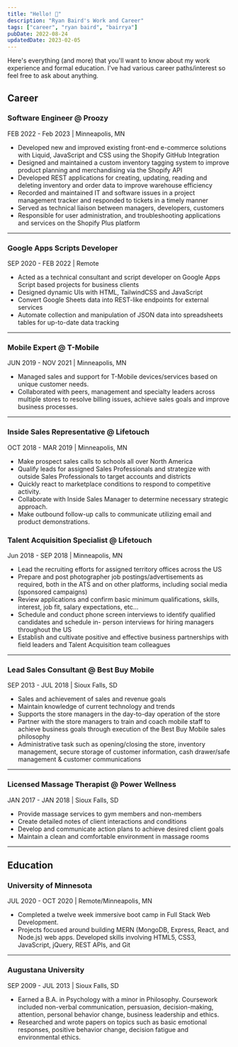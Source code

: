 ```yaml
---
title: "Hello! 👋"
description: "Ryan Baird's Work and Career"
tags: ["career", "ryan baird", "bairrya"]
pubDate: 2022-08-24
updatedDate: 2023-02-05
---
```


Here's everything (and more) that you'll want to know about my work experience and formal education. I've had various career paths/interest so feel free to ask about anything.

## Career

### Software Engineer @ Proozy

FEB 2022 - Feb 2023 | Minneapolis, MN

-   Developed new and improved existing front-end e-commerce solutions with Liquid, JavaScript and CSS using the Shopify GitHub Integration
-   Designed and maintained a custom inventory tagging system to improve product planning and merchandising via the Shopify API
-   Developed REST applications for creating, updating, reading and deleting inventory and order data to improve warehouse efficiency
-   Recorded and maintained IT and software issues in a project management tracker and responded to tickets in a timely manner
-   Served as technical liaison between managers, developers, customers
-   Responsible for user administration, and troubleshooting applications and services on the Shopify Plus platform

---

### Google Apps Scripts Developer

SEP 2020 - FEB 2022 | Remote

-   Acted as a technical consultant and script developer on Google Apps Script based projects for business clients
-   Designed dynamic UIs with HTML, TailwindCSS and JavaScript
-   Convert Google Sheets data into REST-like endpoints for external services
-   Automate collection and manipulation of JSON data into spreadsheets tables for up-to-date data tracking

---

### Mobile Expert @ T-Mobile

JUN 2019 - NOV 2021 | Minneapolis, MN

-   Managed sales and support for T-Mobile devices/services based on unique customer needs.
-   Collaborated with peers, management and specialty leaders across multiple stores to resolve billing issues, achieve sales goals and improve business processes.

---

### Inside Sales Representative @ Lifetouch

OCT 2018 - MAR 2019 | Minneapolis, MN

-   Make prospect sales calls to schools all over North America
-   Qualify leads for assigned Sales Professionals and strategize with outside Sales Professionals to target accounts and districts
-   Quickly react to marketplace conditions to respond to competitive activity.
-   Collaborate with Inside Sales Manager to determine necessary strategic approach.
-   Make outbound follow-up calls to communicate utilizing email and product demonstrations.

### Talent Acquisition Specialist @ Lifetouch

Jun 2018 - SEP 2018 | Minneapolis, MN

-   Lead the recruiting efforts for assigned territory offices across the US
-   Prepare and post photographer job postings/advertisements as required, both in the ATS and on other platforms, including social media (sponsored campaigns)
-   Review applications and confirm basic minimum qualifications, skills, interest, job fit, salary expectations, etc...
-   Schedule and conduct phone screen interviews to identify qualified candidates and schedule in- person interviews for hiring managers throughout the US
-   Establish and cultivate positive and effective business partnerships with field leaders and Talent Acquisition team colleagues

---

### Lead Sales Consultant @ Best Buy Mobile

SEP 2013 - JUL 2018 | Sioux Falls, SD

-   Sales and achievement of sales and revenue goals
-   Maintain knowledge of current technology and trends
-   Supports the store managers in the day-to-day operation of the store
-   Partner with the store managers to train and coach mobile staff to achieve business goals through execution of the Best Buy Mobile sales philosophy
-   Administrative task such as opening/closing the store, inventory management, secure storage of customer information, cash drawer/safe management & customer communications

---

### Licensed Massage Therapist @ Power Wellness

JAN 2017 - JAN 2018 | Sioux Falls, SD

-   Provide massage services to gym members and non-members
-   Create detailed notes of client interactions and conditions
-   Develop and communicate action plans to achieve desired client goals
-   Maintain a clean and comfortable environment in massage rooms

---

## Education

### University of Minnesota

JUL 2020 - OCT 2020 | Remote/Minneapolis, MN

-   Completed a twelve week immersive boot camp in Full Stack Web Development.
-   Projects focused around building MERN (MongoDB, Express, React, and Node.js) web apps. Developed skills involving HTML5, CSS3, JavaScript, jQuery, REST APIs, and Git

---

### Augustana University

SEP 2009 - JUL 2013 | Sioux Falls, SD

-   Earned a B.A. in Psychology with a minor in Philosophy. Coursework included non-verbal communication, persuasion, decision-making, attention, personal behavior change, business leadership and ethics.
-   Researched and wrote papers on topics such as basic emotional responses, positive behavior change, decision fatigue and environmental ethics.
